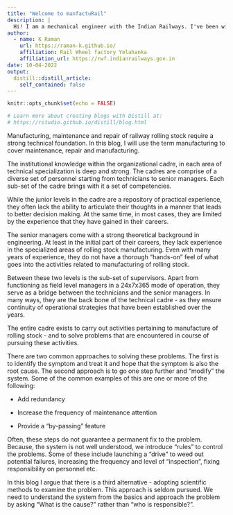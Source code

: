 ```yaml
---
title: "Welcome to manfactuRail"
description: |
  Hi! I am a mechanical engineer with the Indian Railways. I've been with the organization for over 30 years now. My experience is in the areas of maintenance, repair and manufacture of rolling stock. I am passionate about manufacturing - in particular about applying scientific methods to analyze and improve manufacturing operations.
author:
  - name: K Raman
    url: https://raman-k.github.io/
    affiliation: Rail Wheel factory Yelahanka
    affiliation_url: https://rwf.indianrailways.gov.in
date: 10-04-2022
output:
  distill::distill_article:
    self_contained: false
---
```


```r
knitr::opts_chunk$set(echo = FALSE)

# Learn more about creating blogs with Distill at:
# https://rstudio.github.io/distill/blog.html

```

Manufacturing, maintenance and repair of railway rolling stock require a strong technical foundation. In this blog, I will use the term manufacturing to cover maintenance, repair and manufacturing.

The institutional knowledge within the organizational cadre, in each area of technical specialization is deep and strong. The cadres are comprise of a diverse set of personnel starting from technicians to senior managers. Each sub-set of the cadre brings with it a set of competencies.

While the junior levels in the cadre are a repository of practical experience, they often lack the ability to articulate their thoughts in a manner that leads to better decision making. At the same time, in most cases, they are limited by the experience that they have gained in their careers.

The senior managers come with a strong theoretical background in engineering. At least in the initial part of their careers, they lack experience in the specialized areas of rolling stock manufacturing. Even with many years of experience, they do not have a thorough "hands-on" feel of what goes into the activities related to manufacturing of rolling stock.

Between these two levels is the sub-set of supervisors. Apart from functioning as field level managers in a 24x7x365 mode of operation, they serve as a bridge between the technicians and the senior managers. In many ways, they are the back bone of the technical cadre - as they ensure continuity of operational strategies that have been established over the years.

The entire cadre exists to carry out activities pertaining to manufacture of rolling stock - and to solve problems that are encountered in course of pursuing these activities.

There are two common approaches to solving these problems. The first is to identify the symptom and treat it and hope that the symptom is also the root cause. The second approach is to go one step further and "modify" the system. Some of the common examples of this are one or more of the following:

-   Add redundancy

-   Increase the frequency of maintenance attention

-   Provide a "by-passing" feature

Often, these steps do not guarantee a permanent fix to the problem. Because, the system is not well understood, we introduce "rules" to control the problems. Some of these include launching a "drive" to weed out potential failures, increasing the frequency and level of "inspection", fixing responsibility on personnel etc.

In this blog I argue that there is a third alternative - adopting scientific methods to examine the problem. This approach is seldom pursued. We need to understand the system from the basics and approach the problem by asking "What is the cause?" rather than "who is responsible?".
